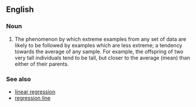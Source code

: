 == English ==

===Noun===
{{en-noun|pl='''[[regressions to the mean]]'''|sg=[[regression]] [[to]] [[the]] [[mean]]}}

# {{statistics}} The phenomenon by which extreme examples from any set of data are likely to be followed by examples which are less extreme; a tendency towards the average of any sample.  For example, the offspring of two very tall individuals tend to be tall, but closer to the average (mean) than either of their parents.

===See also===
*[[linear regression]]
*[[regression line]]